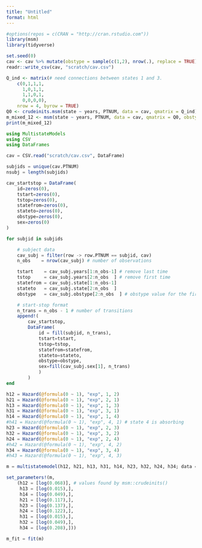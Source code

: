 ```yaml
---
title: "Untitled"
format: html
---
```


```r
#options(repos = c(CRAN = "http://cran.rstudio.com"))
library(msm)
library(tidyverse)

set.seed(0)
cav <- cav %>% mutate(obstype = sample(c(1,2), nrow(.), replace = TRUE)) # mix of panel and exactly observed data
readr::write_csv(cav, "scratch/cav.csv")

Q_ind <- matrix(# need connections between states 1 and 3.
    c(0,1,1,1,
      1,0,1,1,
      1,1,0,1,
      0,0,0,0),
    nrow = 4, byrow = TRUE)
Q0 <- crudeinits.msm(state ~ years, PTNUM, data = cav, qmatrix = Q_ind)
m_mixed_12 <- msm(state ~ years, PTNUM, data = cav, qmatrix = Q0, obstype = obstype)
print(m_mixed_12)
```

```julia
using MultistateModels
using CSV
using DataFrames

cav = CSV.read("scratch/cav.csv", DataFrame)

subjids = unique(cav.PTNUM)
nsubj = length(subjids)

cav_startstop = DataFrame(
    id=zeros(0),
    tstart=zeros(0),
    tstop=zeros(0),
    statefrom=zeros(0),
    stateto=zeros(0),
    obstype=zeros(0),
    sex=zeros(0)
)

for subjid in subjids

    # subject data
    cav_subj = filter(row -> row.PTNUM == subjid, cav)
    n_obs    = nrow(cav_subj) # number of observations

    tstart    = cav_subj.years[1:n_obs-1] # remove last time
    tstop     = cav_subj.years[2:n_obs  ] # remove first time
    statefrom = cav_subj.state[1:n_obs-1]
    stateto   = cav_subj.state[2:n_obs  ]
    obstype   = cav_subj.obstype[2:n_obs  ] # obstype value for the first observation from each subject is not used

    # start-stop format
    n_trans = n_obs - 1 # number of transitions
    append!(
        cav_startstop,
        DataFrame(
            id = fill(subjid, n_trans),
            tstart=tstart,
            tstop=tstop,
            statefrom=statefrom,
            stateto=stateto,
            obstype=obstype,
            sex=fill(cav_subj.sex[1], n_trans)
            )
        )
end

h12 = Hazard(@formula(0 ~ 1), "exp", 1, 2)
h21 = Hazard(@formula(0 ~ 1), "exp", 2, 1)
h13 = Hazard(@formula(0 ~ 1), "exp", 1, 3)
h31 = Hazard(@formula(0 ~ 1), "exp", 3, 1)
h14 = Hazard(@formula(0 ~ 1), "exp", 1, 4)
#h41 = Hazard(@formula(0 ~ 1), "exp", 4, 1) # state 4 is absorbing
h23 = Hazard(@formula(0 ~ 1), "exp", 2, 3)
h32 = Hazard(@formula(0 ~ 1), "exp", 3, 2)
h24 = Hazard(@formula(0 ~ 1), "exp", 2, 4)
#h42 = Hazard(@formula(0 ~ 1), "exp", 4, 2)
h34 = Hazard(@formula(0 ~ 1), "exp", 3, 4)
#h43 = Hazard(@formula(0 ~ 1), "exp", 4, 3)

m = multistatemodel(h12, h21, h13, h31, h14, h23, h32, h24, h34; data = cav_startstop)

set_parameters!(m, 
    (h12 = [log(0.068)], # values found by msm::crudeinits()
     h13 = [log(0.015),],
     h14 = [log(0.049),],
     h21 = [log(0.117),],
     h23 = [log(0.137),],
     h24 = [log(0.122),],
     h31 = [log(0.015),],
     h32 = [log(0.049),],
     h34 = [log(0.208),]))

m_fit = fit(m)
```

